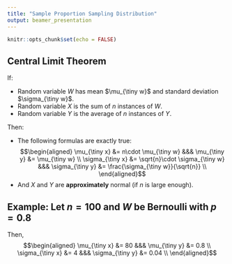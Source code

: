 ```yaml
---
title: "Sample Proportion Sampling Distribution"
output: beamer_presentation
---
```


```r
knitr::opts_chunk$set(echo = FALSE)
```

## Central Limit Theorem

If:

- Random variable $W$ has mean $\mu_{\tiny w}$ and standard deviation $\sigma_{\tiny w}$.
- Random variable $X$ is the sum of $n$ instances of $W$.
- Random variable $Y$ is the average of $n$ instances of $Y$.

Then:

- The following formulas are exactly true:
$$\begin{aligned}
\mu_{\tiny x} &= n\cdot \mu_{\tiny w} &&& \mu_{\tiny y} &= \mu_{\tiny w} \\
\sigma_{\tiny x} &= \sqrt{n}\cdot \sigma_{\tiny w} &&& \sigma_{\tiny y} &= \frac{\sigma_{\tiny w}}{\sqrt{n}} \\
\end{aligned}$$
- And $X$ and $Y$ are **approximately** normal (if $n$ is large enough).

## Example: Let $n=100$ and $W$ be Bernoulli with $p=0.8$

\begin{tabular}{|c|c|c|c|c|c|}\hline
$w$ & $P(w)$    & $w\cdot P(x)$ & $w-\mu_{\tiny w}$ & $(w-\mu_{\tiny w})^2$ & $(w-\mu_{\tiny w})^2\cdot P(w)$  \\ \hline
0  & 0.2        & 0             & -0.8              & 0.64                  & 0.128 \\
1  & 0.8        & 0.8           & 0.2               & 0.04                  & 0.032 \\ \hline
   &            & $\mu_{\tiny w} = 0.8$&            &                       & $\sigma_{\tiny w}^2 = 0.16$ \\
   &            &                      &            &                       & $\sigma_{\tiny w} = 0.4$ \\ \hline
\end{tabular}

Then,
$$\begin{aligned}
\mu_{\tiny x} &= 80 &&& \mu_{\tiny y} &= 0.8 \\
\sigma_{\tiny x} &= 4 &&& \sigma_{\tiny y} &= 0.04 \\
\end{aligned}$$


